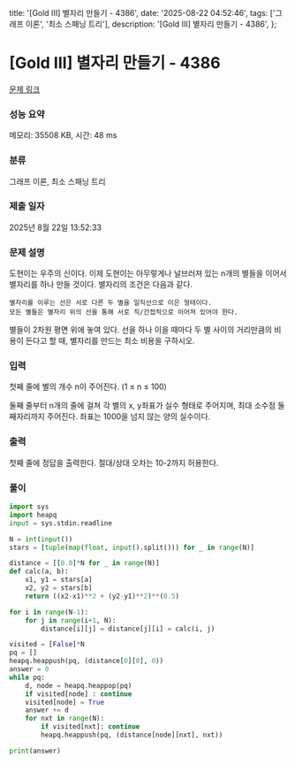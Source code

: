   title: '[Gold III] 별자리 만들기 - 4386',
  date: '2025-08-22 04:52:46',
  tags: ['그래프 이론', '최소 스패닝 트리'],
  description: '[Gold III] 별자리 만들기 - 4386',
};

# [Gold III] 별자리 만들기 - 4386 

[문제 링크](https://www.acmicpc.net/problem/4386) 

### 성능 요약

메모리: 35508 KB, 시간: 48 ms

### 분류

그래프 이론, 최소 스패닝 트리

### 제출 일자

2025년 8월 22일 13:52:33

### 문제 설명

도현이는 우주의 신이다. 이제 도현이는 아무렇게나 널브러져 있는 n개의 별들을 이어서 별자리를 하나 만들 것이다. 별자리의 조건은 다음과 같다.

	별자리를 이루는 선은 서로 다른 두 별을 일직선으로 이은 형태이다.
	모든 별들은 별자리 위의 선을 통해 서로 직/간접적으로 이어져 있어야 한다.

별들이 2차원 평면 위에 놓여 있다. 선을 하나 이을 때마다 두 별 사이의 거리만큼의 비용이 든다고 할 때, 별자리를 만드는 최소 비용을 구하시오.

### 입력 

 첫째 줄에 별의 개수 n이 주어진다. (1 ≤ n ≤ 100)

둘째 줄부터 n개의 줄에 걸쳐 각 별의 x, y좌표가 실수 형태로 주어지며, 최대 소수점 둘째자리까지 주어진다. 좌표는 1000을 넘지 않는 양의 실수이다.

### 출력 

 첫째 줄에 정답을 출력한다. 절대/상대 오차는 10-2까지 허용한다.

### 풀이
```python
import sys
import heapq
input = sys.stdin.readline

N = int(input())
stars = [tuple(map(float, input().split())) for _ in range(N)]

distance = [[0.0]*N for _ in range(N)]
def calc(a, b):
    x1, y1 = stars[a]
    x2, y2 = stars[b]
    return ((x2-x1)**2 + (y2-y1)**2)**(0.5)

for i in range(N-1):
    for j in range(i+1, N):
        distance[i][j] = distance[j][i] = calc(i, j)

visited = [False]*N
pq = []
heapq.heappush(pq, (distance[0][0], 0))
answer = 0
while pq:
    d, node = heapq.heappop(pq)
    if visited[node] : continue
    visited[node] = True
    answer += d
    for nxt in range(N):
        if visited[nxt]: continue
        heapq.heappush(pq, (distance[node][nxt], nxt))

print(answer)
```